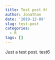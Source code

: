 ```yaml
---
title: Test post 6!
author: Jonathan
date: '2019-12-09'
slug: test-post
categories:
  - R
tags: []
---
```


Just a test post. test6